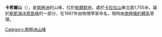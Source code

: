 {{coord|74|53|S|71|14|W|source:GNIS|display=title}}

'''卡希爾山'''（{{lang-en|Mount Cahill}}），是[[南極洲|南極洲]]的山峰，位於[[帕爾默地|帕爾默地]]，處於[[卡拉拉山|卡拉拉山]]東北面1,755米，屬於[[斯凱海冰原島峰|斯凱海冰原島峰]]的一部分，在1987年由物理學家命名，現時由[[南極條約體系|南極條約體系]]管理。

{{Antarctica-geo-stub}}
[[Category:南極洲山峰|Category:南極洲山峰]]